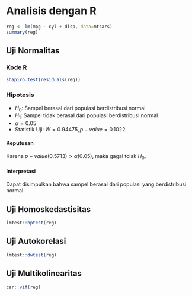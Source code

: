 # Analisis dengan R

```r
reg <- lm(mpg ~ cyl + disp, data=mtcars)
summary(reg)
```

## Uji Normalitas

### Kode R

```r
shapiro.test(residuals(reg))
```

### Hipotesis

- $H_0$: Sampel berasal dari populasi berdistribusi normal
- $H_1$: Sampel tidak berasal dari populasi berdistribusi normal
- $\alpha = 0.05$
- Statistik Uji: $W = 0.94475, p-value = 0.1022$

#### Keputusan

Karena $p-value (0.5713) > \alpha (0.05)$, maka gagal tolak $H_0$.

#### Interpretasi

Dapat disimpulkan bahwa sampel berasal dari populasi yang berdistribusi normal.

## Uji Homoskedastisitas

```r
lmtest::bptest(reg)
```

## Uji Autokorelasi

```r
lmtest::dwtest(reg)
```

## Uji Multikolinearitas

```r
car::vif(reg)
```

